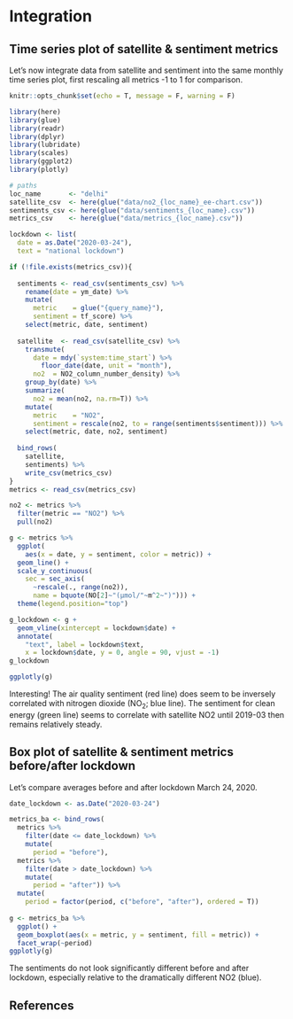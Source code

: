 
# Integration

## Time series plot of satellite & sentiment metrics

Let's now integrate data from satellite and sentiment into the same monthly time series plot, first rescaling all metrics -1 to 1 for comparison.

```r
knitr::opts_chunk$set(echo = T, message = F, warning = F)
```

```r
library(here)
library(glue)
library(readr)
library(dplyr)
library(lubridate)
library(scales)
library(ggplot2)
library(plotly)

# paths
loc_name       <- "delhi"
satellite_csv  <- here(glue("data/no2_{loc_name}_ee-chart.csv"))
sentiments_csv <- here(glue("data/sentiments_{loc_name}.csv"))
metrics_csv    <- here(glue("data/metrics_{loc_name}.csv"))

lockdown <- list(
  date = as.Date("2020-03-24"),
  text = "national lockdown") 

if (!file.exists(metrics_csv)){
  
  sentiments <- read_csv(sentiments_csv) %>% 
    rename(date = ym_date) %>% 
    mutate(
      metric    = glue("{query_name}"),
      sentiment = tf_score) %>% 
    select(metric, date, sentiment)
  
  satellite  <- read_csv(satellite_csv) %>% 
    transmute(
      date = mdy(`system:time_start`) %>% 
        floor_date(date, unit = "month"),
      no2  = NO2_column_number_density) %>% 
    group_by(date) %>% 
    summarize(
      no2 = mean(no2, na.rm=T)) %>% 
    mutate(
      metric    = "NO2",
      sentiment = rescale(no2, to = range(sentiments$sentiment))) %>% 
    select(metric, date, no2, sentiment)
  
  bind_rows(
    satellite,
    sentiments) %>% 
    write_csv(metrics_csv)
}
metrics <- read_csv(metrics_csv)

no2 <- metrics %>% 
  filter(metric == "NO2") %>% 
  pull(no2)

g <- metrics %>%
  ggplot(
    aes(x = date, y = sentiment, color = metric)) +
  geom_line() +
  scale_y_continuous(
    sec = sec_axis(
      ~rescale(., range(no2)),
      name = bquote(NO[2]~"(µmol/"~m^2~")"))) +
  theme(legend.position="top")

g_lockdown <- g +
  geom_vline(xintercept = lockdown$date) +
  annotate(
    "text", label = lockdown$text,
    x = lockdown$date, y = 0, angle = 90, vjust = -1)
g_lockdown

ggplotly(g)
```

Interesting! The air quality sentiment (red line) does seem to be inversely correlated with nitrogen dioxide (NO~2~; blue line). The sentiment for clean energy (green line) seems to correlate with satellite NO2 until 2019-03 then remains relatively steady.

## Box plot of satellite & sentiment metrics before/after lockdown

Let's compare averages before and after lockdown March 24, 2020.

```r
date_lockdown <- as.Date("2020-03-24")

metrics_ba <- bind_rows(
  metrics %>% 
    filter(date <= date_lockdown) %>% 
    mutate(
      period = "before"),
  metrics %>% 
    filter(date > date_lockdown) %>% 
    mutate(
      period = "after")) %>% 
  mutate(
    period = factor(period, c("before", "after"), ordered = T))
  
g <- metrics_ba %>% 
  ggplot() +
  geom_boxplot(aes(x = metric, y = sentiment, fill = metric)) +
  facet_wrap(~period)
ggplotly(g)
```

The sentiments do not look significantly different before and after lockdown, especially relative to the dramatically different NO2 (blue).

## References {-}
